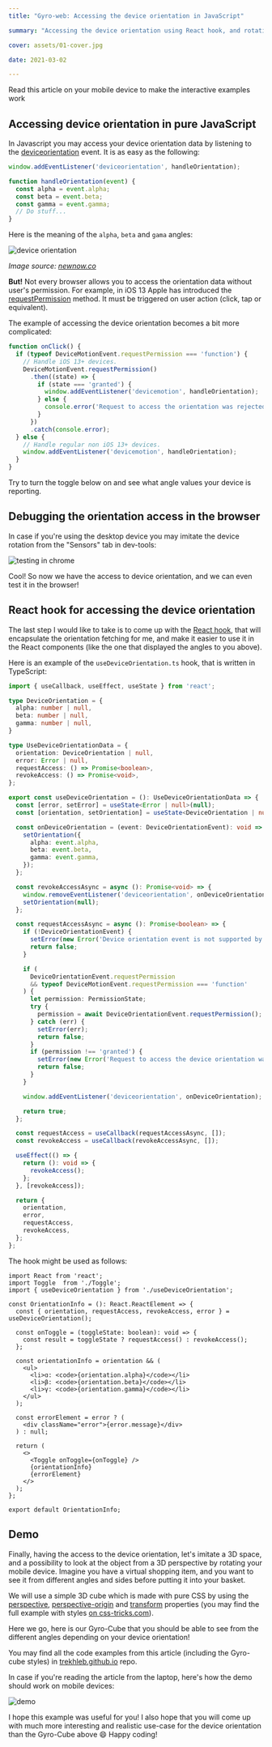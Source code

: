 ```yaml
---
title: "Gyro-web: Accessing the device orientation in JavaScript"

summary: "Accessing the device orientation using React hook, and rotating a CSS 3D cube afterwards"

cover: assets/01-cover.jpg

date: 2021-03-02

---
```



<div className="mt-3">
  <Alert type={InfoAlert}>
    Read this article on your mobile device to make the interactive examples work
  </Alert>
</div>

## Accessing device orientation in pure JavaScript

In Javascript you may access your device orientation data by listening to the [deviceorientation](https://developer.mozilla.org/en-US/docs/Web/API/Detecting_device_orientation) event. It is as easy as the following:

```javascript
window.addEventListener('deviceorientation', handleOrientation);

function handleOrientation(event) {
  const alpha = event.alpha;
  const beta = event.beta;
  const gamma = event.gamma;
  // Do stuff...
}
```

Here is the meaning of the `alpha`, `beta` and `gama` angles:

![device orientation](./assets/01-cover.jpg)

_Image source: [newnow.co](https://newnow.co/me-myself-and-i/)_

**But!** Not every browser allows you to access the orientation data without user's permission. For example, in iOS 13 Apple has introduced the [requestPermission](https://www.w3.org/TR/orientation-event/#dom-deviceorientationevent-requestpermission) method. It must be triggered on user action (click, tap or equivalent).

The example of accessing the device orientation becomes a bit more complicated:

```javascript
function onClick() {
  if (typeof DeviceMotionEvent.requestPermission === 'function') {
    // Handle iOS 13+ devices.
    DeviceMotionEvent.requestPermission()
      .then((state) => {
        if (state === 'granted') {
          window.addEventListener('devicemotion', handleOrientation);
        } else {
          console.error('Request to access the orientation was rejected');
        }
      })
      .catch(console.error);
  } else {
    // Handle regular non iOS 13+ devices.
    window.addEventListener('devicemotion', handleOrientation);
  }
}
```

Try to turn the toggle below on and see what angle values your device is reporting.

<InteractivePostArea>
  <OrientationInfo />
</InteractivePostArea>

## Debugging the orientation access in the browser

In case if you're using the desktop device you may imitate the device rotation from the "Sensors" tab in dev-tools:

![testing in chrome](./assets/02-chrome-testing.jpg)

Cool! So now we have the access to device orientation, and we can even test it in the browser!

## React hook for accessing the device orientation

The last step I would like to take is to come up with the [React hook](https://reactjs.org/docs/hooks-intro.html), that will encapsulate the orientation fetching for me, and make it easier to use it in the React components (like the one that displayed the angles to you above).

Here is an example of the `useDeviceOrientation.ts` hook, that is written in TypeScript:

```typescript
import { useCallback, useEffect, useState } from 'react';

type DeviceOrientation = {
  alpha: number | null,
  beta: number | null,
  gamma: number | null,
}

type UseDeviceOrientationData = {
  orientation: DeviceOrientation | null,
  error: Error | null,
  requestAccess: () => Promise<boolean>,
  revokeAccess: () => Promise<void>,
};

export const useDeviceOrientation = (): UseDeviceOrientationData => {
  const [error, setError] = useState<Error | null>(null);
  const [orientation, setOrientation] = useState<DeviceOrientation | null>(null);

  const onDeviceOrientation = (event: DeviceOrientationEvent): void => {
    setOrientation({
      alpha: event.alpha,
      beta: event.beta,
      gamma: event.gamma,
    });
  };

  const revokeAccessAsync = async (): Promise<void> => {
    window.removeEventListener('deviceorientation', onDeviceOrientation);
    setOrientation(null);
  };

  const requestAccessAsync = async (): Promise<boolean> => {
    if (!DeviceOrientationEvent) {
      setError(new Error('Device orientation event is not supported by your browser'));
      return false;
    }

    if (
      DeviceOrientationEvent.requestPermission
      && typeof DeviceMotionEvent.requestPermission === 'function'
    ) {
      let permission: PermissionState;
      try {
        permission = await DeviceOrientationEvent.requestPermission();
      } catch (err) {
        setError(err);
        return false;
      }
      if (permission !== 'granted') {
        setError(new Error('Request to access the device orientation was rejected'));
        return false;
      }
    }

    window.addEventListener('deviceorientation', onDeviceOrientation);

    return true;
  };

  const requestAccess = useCallback(requestAccessAsync, []);
  const revokeAccess = useCallback(revokeAccessAsync, []);

  useEffect(() => {
    return (): void => {
      revokeAccess();
    };
  }, [revokeAccess]);

  return {
    orientation,
    error,
    requestAccess,
    revokeAccess,
  };
};
```

The hook might be used as follows:

```tsx
import React from 'react';
import Toggle  from './Toggle';
import { useDeviceOrientation } from './useDeviceOrientation';

const OrientationInfo = (): React.ReactElement => {
  const { orientation, requestAccess, revokeAccess, error } = useDeviceOrientation();

  const onToggle = (toggleState: boolean): void => {
    const result = toggleState ? requestAccess() : revokeAccess();
  };

  const orientationInfo = orientation && (
    <ul>
      <li>ɑ: <code>{orientation.alpha}</code></li>
      <li>β: <code>{orientation.beta}</code></li>
      <li>γ: <code>{orientation.gamma}</code></li>
    </ul>
  );

  const errorElement = error ? (
    <div className="error">{error.message}</div>
  ) : null;

  return (
    <>
      <Toggle onToggle={onToggle} />
      {orientationInfo}
      {errorElement}
    </>
  );
};

export default OrientationInfo;
```

## Demo

Finally, having the access to the device orientation, let's imitate a 3D space, and a possibility to look at the object from a 3D perspective by rotating your mobile device. Imagine you have a virtual shopping item, and you want to see it from different angles and sides before putting it into your basket.

We will use a simple 3D cube which is made with pure CSS by using the [perspective](https://css-tricks.com/almanac/properties/p/perspective/), [perspective-origin](https://css-tricks.com/almanac/properties/p/perspective-origin/) and [transform](https://css-tricks.com/almanac/properties/t/transform/) properties (you may find the full example with styles [on css-tricks.com](https://css-tricks.com/how-css-perspective-works/)).

Here we go, here is our Gyro-Cube that you should be able to see from the different angles depending on your device orientation!

<InteractivePostArea>
  <GyroCube />
</InteractivePostArea>

You may find all the code examples from this article (including the Gyro-cube styles) in [trekhleb.github.io](https://github.com/trekhleb/trekhleb.github.io/tree/master/src/posts/2021/gyro-web/components/) repo.

In case if you're reading the article from the laptop, here's how the demo should work on mobile devices:

![demo](./assets/03-demo-02.gif)

I hope this example was useful for you! I also hope that you will come up with much more interesting and realistic use-case for the device orientation than the Gyro-Cube above 😄 Happy coding!

